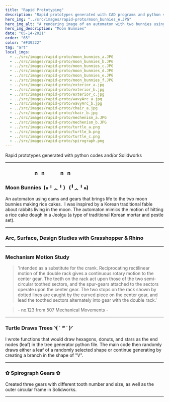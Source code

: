 ```yaml
---
title: "Rapid Prototyping"
description: "Rapid prototypes generated with CAD programs and python scripts."
hero_img: "../src/images/rapid-proto/moon_bunnies_e.JPG"
hero_img_alt: "A rendering image of an automaton with two bunnies using Jeolgu back and forth."
hero_img_description: "Moon Bunnies"
date: "05-14-2021"
order: "65"
color: "#F39222"
tag: "art"
local_imgs:
  - ../src/images/rapid-proto/moon_bunnies_a.JPG
  - ../src/images/rapid-proto/moon_bunnies_b.JPG
  - ../src/images/rapid-proto/moon_bunnies_c.JPG
  - ../src/images/rapid-proto/moon_bunnies_d.JPG
  - ../src/images/rapid-proto/moon_bunnies_e.JPG
  - ../src/images/rapid-proto/moon_bunnies_f.JPG
  - ../src/images/rapid-proto/exterior_a.jpg
  - ../src/images/rapid-proto/exterior_b.jpg
  - ../src/images/rapid-proto/exterior_c.jpg
  - ../src/images/rapid-proto/wavyArc_a.jpg
  - ../src/images/rapid-proto/wavyArc_b.jpg
  - ../src/images/rapid-proto/chair_a.jpg
  - ../src/images/rapid-proto/chair_b.jpg
  - ../src/images/rapid-proto/mechenism_a.JPG
  - ../src/images/rapid-proto/mechenism_b.JPG
  - ../src/images/rapid-proto/turtle_a.png
  - ../src/images/rapid-proto/turtle_b.png
  - ../src/images/rapid-proto/turtle_c.png
  - ../src/images/rapid-proto/spirograph.png
---
```



Rapid prototypes generated with python codes and/or Solidworks

---

###                         n   n             n   n ###
### Moon Bunnies  (๑╹ᆺ╹)   (╹ᆺ╹๑) ###
<picture>
  <div className='image-grid'>
  <GatsbyImage alt="moon bunnies rendering shot" image={getImage(props.local[0])} />
  <GatsbyImage alt="moon bunnies rendering shot" image={getImage(props.local[1])} />
  <GatsbyImage alt="moon bunnies rendering shot" image={getImage(props.local[2])} />
  <GatsbyImage alt="moon bunnies rendering shot" image={getImage(props.local[3])} />
  <GatsbyImage alt="moon bunnies rendering shot" image={getImage(props.local[4])} />
  <GatsbyImage alt="moon bunnies rendering shot" image={getImage(props.local[5])} />
  </div>
</picture>

An automaton using cams and gears that brings life to the two moon bunnies making rice cakes. 
I was inspired by a Korean traditional fable about rabbits living in the moon. The automaton mimics the motion of hitting a rice cake dough in a Jeolgu (a type of traditional Korean mortar and pestle set).

---

### Arc, Surface, Design Studies with Grasshopper & Rhino ###
<div className='image-grid'>
<GatsbyImage alt="Building exterior surface design rending shot" image={getImage(props.local[6])} />
<GatsbyImage alt="Building exterior surface design rending shot" image={getImage(props.local[8])} />
<GatsbyImage alt="Building exterior surface design rending shot" image={getImage(props.local[7])} />
</div>
<div className='image-grid4'>
<GatsbyImage alt="wavy arch surface design rendering shot" image={getImage(props.local[9])} />
<GatsbyImage alt="wavy arch surface design rending shot" image={getImage(props.local[10])} />
<GatsbyImage alt="chair design rending shot" image={getImage(props.local[11])} />
<GatsbyImage alt="chair design rending shot" image={getImage(props.local[12])} />
</div>

---

### Mechanism Motion Study ###
<div>
<GatsbyImage alt="mechanism motion study render" image={getImage(props.local[13])} />
</div>

> 'Intended as a substitute for the crank. Reciprocating rectilinear motion of the double rack gives a continuous rotary motion to the center gear. The teeth on the rack act upon those of the two semi-circular toothed sectors, and the spur-gears attached to the sectors operate upon the center gear. The two stops on the rack shown by dotted lines are caught by the curved piece on the center gear, and lead the toothed sectors alternately into gear with the double rack.' 

> \- no.123 from 507 Mechanical Movements \-

---

### Turtle Draws Trees ◝( ˙ ꒳ ˙ )◜ ###
<div className='image-grid'>
<GatsbyImage alt="tree rendering file A" image={getImage(props.local[15])} />
<GatsbyImage alt="a photo of laser cutted acrylic assembly" image={getImage(props.local[17])} />
<GatsbyImage alt="tree rendering file B" image={getImage(props.local[16])} />
</div>

I wrote functions that would draw hexagons, donuts, and stars as the end nodes (leaf) in the tree generator python file. The main code then randomly draws either a leaf of a randomly selected shape or continue generating by creating a branch in the shape of "V". 

---

### ✿ Spirograph Gears ✿ ###
<div>
<GatsbyImage alt="a photo of spirograph gears with one example of spirograph drawn on paper in pink." image={getImage(props.local[18])} />
</div>
Created three gears with different tooth number and size, as well as the outer circular frame in Solidworks.

---
